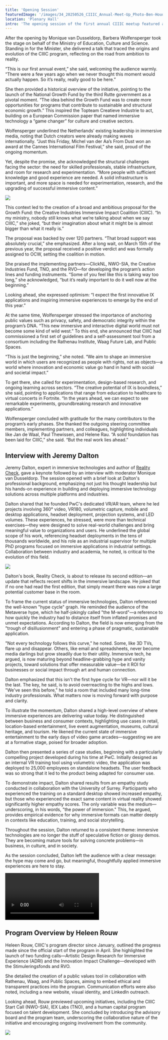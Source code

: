 ```yaml
---
title: 'Opening Session'
featuredImage: '/images/34_20250526_CIIIC_Annual-Meet-Up_Photo-Ben-Houdijk_lr_1393.jpeg'
location: 'Plenary Hall'
intro: 'The opening session of the first annual CIIIC meetup featured a presentation by Barbera Wolfensperger, speaking on behalf of the Ministry of Education, Culture and Science, a conversation with Jeremy Dalton, Head of Metaverse Technologies, PwC, and a program overview by Heleen Rouw, CIIIC program director.'
---
```


<SpeakerContainer>
  <Speaker
    name="Monique van Dusseldorp"
    title="Moderator"
    image="/images/speakers/Monique-Dusseldorp.jpeg"
  />
  <Speaker
    name="Barbera Wolfensperger"
    title="Ministry of Education, Culture and Science"
    image="/images/speakers/Barbera-Wolfensperger.jpeg"
  />
  <Speaker
    name="Jeremy Dalton"
    title="Head of Metaverse Technologies, PwC"
    image="/images/speakers/Jeremy-Dalton.jpeg"
  />
</SpeakerContainer>

After the opening by Monique van Dusseldorp, Barbera Wolfensperger took the stage on behalf of the Ministry of Education, Culture and Science. Standing in for the Minister, she delivered a talk that traced the origins and evolution of the CIIIC program, reflecting on the road from ambition to reality.



<Illustration filename="welcome.png" />

“This is our first annual event,” she said, welcoming the audience warmly. “There were a few years ago when we never thought this moment would actually happen. So it’s really, really good to be here.”

She then provided a historical overview of the initiative, pointing to the launch of the National Growth Fund by the third Rutte government as a pivotal moment. “The idea behind the Growth Fund was to create more opportunities for programs that contribute to sustainable and structural economic growth.” This inspired the Topteam Creatieve Industrie to act, building on a European Commission paper that named immersive technology a “game changer” for culture and creative sectors.

Wolfensperger underlined the Netherlands’ existing leadership in immersive media, noting that Dutch creators were already making waves internationally. “Just this Friday, Michel van der Aa’s From Dust won an award at the Cannes International Film Festival,” she said, proud of the ongoing momentum.

Yet, despite the promise, she acknowledged the structural challenges facing the sector: the need for skilled professionals, stable infrastructure, and room for research and experimentation. “More people with sufficient knowledge and good experience are needed. A solid infrastructure is important, and more space is needed for experimentation, research, and the upgrading of successful immersive content.”

<Image src="/images/27_20250526_CIIIC_Annual-Meet-Up_Photo-Ben-Houdijk_lr_1107.jpeg" />

This context led to the creation of a broad and ambitious proposal for the Growth Fund: the Creative Industries Immersive Impact Coalition (CIIIC). “In my ministry, nobody still knows what we’re talking about when we say CIIIC,” she joked, “but their imagination about what it might be is almost bigger than what it really is.”

The proposal was backed by over 120 partners. “That broad support was absolutely crucial,” she emphasized. After a long wait, on March 15th of the previous year, the proposal received a positive verdict and was formally assigned to OCW, setting the coalition in motion.

She praised the implementing partners—ClickNL, NWO-SIA, the Creative Industries Fund, TNO, and the RVO—for developing the program’s action lines and funding instruments. “Some of you feel like this is taking way too long,” she acknowledged, “but it’s really important to do it well now at the beginning.”

Looking ahead, she expressed optimism: “I expect the first innovative IX applications and inspiring immersive experiences to emerge by the end of this year.”

At the same time, Wolfensperger stressed the importance of anchoring public values such as privacy, safety, and democratic integrity within the program’s DNA. “This new immersive and interactive digital world must not become some kind of wild west.” To this end, she announced that CIIIC had commissioned a first set of guidelines and a self-assessment tool from a consortium including the Rathenau Institute, Waag Future Lab, and Public Spaces.

“This is just the beginning,” she noted. “We aim to shape an immersive world in which users are recognized as people with rights, not as objects—a world where innovation and economic value go hand in hand with social and societal impact.”

To get there, she called for experimentation, design-based research, and ongoing learning across sectors. “The creative potential of IX is boundless,” she said, pointing to applications that range from education to healthcare to virtual concerts in Fortnite. “In the years ahead, we can expect to see remarkable experiments, groundbreaking research and innovative applications.”

Wolfensperger concluded with gratitude for the many contributors to the program’s early phases. She thanked the outgoing steering committee members, implementing partners, and colleagues, highlighting individuals like Jan de Waal, Paul Thewissen, and Helene Rau. “A solid foundation has been laid for CIIIC,” she said. “But the real work lies ahead.”

## Interview with Jeremy Dalton

Jeremy Dalton, expert in immersive technologies and author of [Reality Check](https://realitycheckxr.com), gave a keynote followed by an interview with moderator Monique van Dusseldorp. The session opened with a brief look at Dalton's professional background, emphasizing not just his thought leadership but his hands-on experience in building and deploying immersive technology solutions across multiple platforms and industries.

Dalton shared that he founded PwC's dedicated VR/AR team, where he led projects involving 360° video, VR180, volumetric capture, mobile and desktop applications, headset deployment, projection systems, and LED volumes. These experiences, he stressed, were more than technical exercises—they were designed to solve real-world challenges and bring meaningful value to organizations and users. He underlined the global scope of his work, referencing headset deployments in the tens of thousands worldwide, and his role as an industrial supervisor for multiple PhD programs focused on immersive applications in industrial settings. Collaboration between industry and academia, he noted, is critical to the evolution of this field.

<Image src="/images/33_20250526_CIIIC_Annual-Meet-Up_Photo-Ben-Houdijk_lr_1311.jpeg" />

Dalton's book, Reality Check, is about to release its second edition—an update that reflects recent shifts in the immersive landscape. He joked that if no one had read the first edition, that simply meant there was now a large potential customer base in the room.

To frame the current status of immersive technologies, Dalton referenced the well-known "hype cycle" graph. He reminded the audience of the Metaverse hype, which he half-jokingly called "the M-word"—a reference to how quickly the industry had to distance itself from inflated promises and unmet expectations. According to Dalton, the field is now emerging from the "trough of disillusionment" and entering a phase of pragmatic, sustainable application.

"Not every technology follows this curve," he noted. Some, like 3D TVs, flare up and disappear. Others, like email and spreadsheets, never become media darlings but grow steadily due to their utility. Immersive tech, he argued, is now maturing beyond headline-grabbing hype and vanity projects, toward solutions that offer measurable value—be it ROI for businesses or social impact through art and human connection.

<Illustration filename="dalton.png" />

Dalton emphasized that this isn't the first hype cycle for VR—nor will it be the last. The key, he said, is to avoid overreacting to the highs and lows. "We've seen this before," he told a room that included many long-time industry professionals. What matters now is moving forward with purpose and clarity.

To illustrate the momentum, Dalton shared a high-level overview of where immersive experiences are delivering value today. He distinguished between business and consumer contexts, highlighting use cases in retail, location-based entertainment, live event augmentation, museums, cultural heritage, and tourism. He likened the current state of immersive entertainment to the early days of video game arcades—suggesting we are at a formative stage, poised for broader adoption.

Dalton then presented a series of case studies, beginning with a particularly compelling project developed during his time at PwC. Initially designed as an internal VR training tool using volumetric video, the application was deployed to 25,000 employees on standalone headsets. The user feedback was so strong that it led to the product being adapted for consumer use.

To demonstrate impact, Dalton shared results from an empathy study conducted in collaboration with the University of Surrey. Participants who experienced the training on a standard desktop showed increased empathy, but those who experienced the exact same content in virtual reality showed significantly higher empathy scores. The only variable was the medium—underscoring, in his words, "the power of immersion." This, he argued, provides empirical evidence for why immersive formats can matter deeply in contexts like education, training, and social storytelling.

Throughout the session, Dalton returned to a consistent theme: immersive technologies are no longer the stuff of speculative fiction or glossy demos. They are becoming mature tools for solving concrete problems—in business, in culture, and in society.

As the session concluded, Dalton left the audience with a clear message: the hype may come and go, but meaningful, thoughtfully applied immersive experiences are here to stay.

<Video
  playbackId="1YElTgKMsrS3dmF00rxtWSE02w4Pcp00HFmdMoZATk1nnw"
  title="Jeremy Dalton"
  description="Jeremy Dalton, who leads the PwC Metaverse Technologies team, outlines how immersive tech is shifting toward long-term, purposeful applications that combine AI, user focus, and ethical considerations."
  transcript="My main message today at the CIIIC annual meetup is that we've moved away from short-term hype-fueled thinking in the IX industry, and we're now interested in more sustainable, long-term investments that add real value to both businesses and society. Immersive experiences can supercharge your business in a multitude of ways, from improving training to creating more efficient sales and marketing processes to allowing for closer collaboration between individuals all over the world. Immersive experiences can improve creativity and the creative industries in a lot of different ways. One is we're seeing completely new forms of art that we've never experienced before. And secondly, we can start to combine the physical and the digital world together in unprecedented ways, using the real world as a canvas instead of our 2D computer screens. In the field of immersive technologies, the biggest trends I'm seeing right now are: one, the integration of AI with IX to create even more powerful experiences than ever before, and two, the improvements in the hardware, creating smaller, lighter, more invisible form factors that will become more accepted by mainstream society. We have to take great care with immersive technologies because the technology is so powerful, it is capable of creating intense human emotions that need to be managed, as well as we have to worry about the data protection elements. When it comes to data, immersive experiences have to be taken care of because there are far greater forms of data that are potentially released with immersive experiences, and those data sets are far more intrusive than what is possible to collect on regular websites and 2D applications. My biggest advice for CIIIC is to consider the convergence of emerging technologies. So if we consider what virtual reality can do alone, what augmented reality can do alone, what AI can do alone, then that doesn't create the fullest picture for us and doesn't give us the greatest opportunity compared to what AI and IX could do together. Three things to promote immersive experiences in the most successful way. One is user-centric design. Always consider the friction of the end user and how you can make it as seamless and easy as comfortable as possible for them. Secondly, ensure you create high quality content that is relevant to their problem. And finally, make sure you are building immersive experiences with a clear, inarguable purpose. They're not a silver bullet and they shouldn't be used as a solution to every problem. But where you've identified that they are the correct solutions to a problem, you'll find a lot of value if you pursue them. There are significant challenges in the adoption of IX technologies, everything from physical challenges to psychological, sociological challenges. So keeping your user at the center of your experience as you explore this technology will be absolutely key to its success."
/>

## Program Overview by Heleen Rouw

Heleen Rouw, CIIIC's program director since January, outlined the progress made since the official start of the program in April. She highlighted the launch of two funding calls—Artistic Design Research for Immersive Experience (ADRI) and the Innovation Impact Challenge—developed with the Stimuleringsfonds and RVO.

She detailed the creation of a public values tool in collaboration with Rathenau, Waag, and Public Spaces, aiming to embed ethical and transparent practices into the program. Communication efforts were also noted, including a new website, visual identity, and LinkedIn outreach.

Looking ahead, Rouw previewed upcoming initiatives, including the CIIIC Start Call (NWO-SIA), IEX Labs (TNO), and a human capital program focused on talent development. She concluded by introducing the advisory board and the program team, underscoring the collaborative nature of the initiative and encouraging ongoing involvement from the community.

<Image src="/images/40_20250526_CIIIC_Annual-Meet-Up_Photo-Ben-Houdijk_lr_16684.jpeg" />
